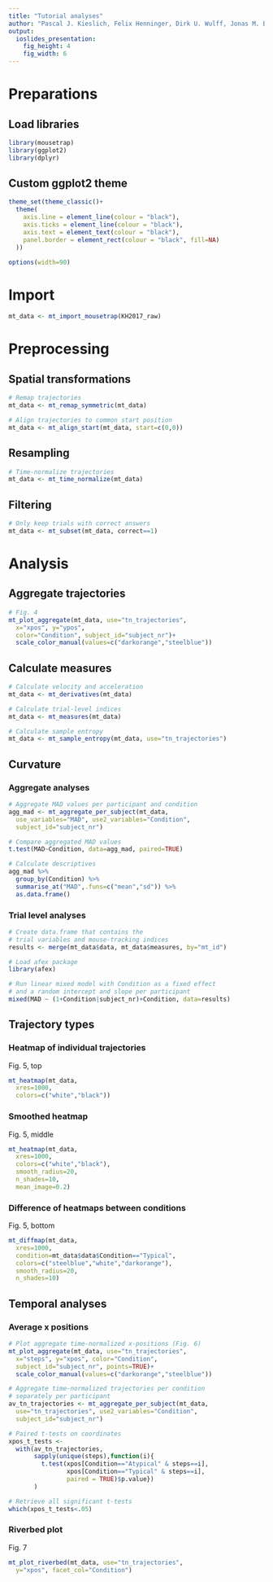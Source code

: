 ```yaml
---
title: "Tutorial analyses"
author: "Pascal J. Kieslich, Felix Henninger, Dirk U. Wulff, Jonas M. B. Haslbeck, & Michael Schulte-Mecklenbeck"
output:
  ioslides_presentation: 
    fig_height: 4
    fig_width: 6
---
```


# Preparations

## Load libraries
```r
library(mousetrap)
library(ggplot2)
library(dplyr)
```

## Custom ggplot2 theme
```r
theme_set(theme_classic()+ 
  theme(
    axis.line = element_line(colour = "black"),
    axis.ticks = element_line(colour = "black"),
    axis.text = element_text(colour = "black"),
    panel.border = element_rect(colour = "black", fill=NA)
  ))

options(width=90)
```


# Import
```r
mt_data <- mt_import_mousetrap(KH2017_raw)
```


# Preprocessing

## Spatial transformations
```r
# Remap trajectories
mt_data <- mt_remap_symmetric(mt_data)

# Align trajectories to common start position
mt_data <- mt_align_start(mt_data, start=c(0,0))
```

## Resampling
```r
# Time-normalize trajectories
mt_data <- mt_time_normalize(mt_data) 
```

## Filtering
```r
# Only keep trials with correct answers
mt_data <- mt_subset(mt_data, correct==1)
```

# Analysis

## Aggregate trajectories
```r
# Fig. 4
mt_plot_aggregate(mt_data, use="tn_trajectories",
  x="xpos", y="ypos", 
  color="Condition", subject_id="subject_nr")+
  scale_color_manual(values=c("darkorange","steelblue"))
```

## Calculate measures
```r
# Calculate velocity and acceleration
mt_data <- mt_derivatives(mt_data)

# Calculate trial-level indices
mt_data <- mt_measures(mt_data)

# Calculate sample entropy
mt_data <- mt_sample_entropy(mt_data, use="tn_trajectories")
```


## Curvature

### Aggregate analyses
```r
# Aggregate MAD values per participant and condition
agg_mad <- mt_aggregate_per_subject(mt_data, 
  use_variables="MAD", use2_variables="Condition",
  subject_id="subject_nr")

# Compare aggregated MAD values
t.test(MAD~Condition, data=agg_mad, paired=TRUE)

# Calculate descriptives
agg_mad %>% 
  group_by(Condition) %>% 
  summarise_at("MAD",.funs=c("mean","sd")) %>%
  as.data.frame()
```

### Trial level analyses
```r
# Create data.frame that contains the
# trial variables and mouse-tracking indices
results <- merge(mt_data$data, mt_data$measures, by="mt_id")

# Load afex package
library(afex)

# Run linear mixed model with Condition as a fixed effect
# and a random intercept and slope per participant
mixed(MAD ~ (1+Condition|subject_nr)+Condition, data=results)
```


## Trajectory types

### Heatmap of individual trajectories
Fig. 5, top
```r
mt_heatmap(mt_data,
  xres=1000,
  colors=c("white","black"))
```

\pagebreak

### Smoothed heatmap
Fig. 5, middle
```r
mt_heatmap(mt_data,
  xres=1000,
  colors=c("white","black"),
  smooth_radius=20,
  n_shades=10,
  mean_image=0.2)
```

\pagebreak

### Difference of heatmaps between conditions
Fig. 5, bottom
```r
mt_diffmap(mt_data,
  xres=1000,
  condition=mt_data$data$Condition=="Typical",
  colors=c("steelblue","white","darkorange"),
  smooth_radius=20,
  n_shades=10)
```


\pagebreak

## Temporal analyses

### Average x positions
```r
# Plot aggregate time-normalized x-positions (Fig. 6)
mt_plot_aggregate(mt_data, use="tn_trajectories",
  x="steps", y="xpos", color="Condition",
  subject_id="subject_nr", points=TRUE)+
  scale_color_manual(values=c("darkorange","steelblue"))

# Aggregate time-normalized trajectories per condition
# separately per participant
av_tn_trajectories <- mt_aggregate_per_subject(mt_data,
  use="tn_trajectories", use2_variables="Condition",
  subject_id="subject_nr")

# Paired t-tests on coordinates
xpos_t_tests <- 
  with(av_tn_trajectories,
       sapply(unique(steps),function(i){
         t.test(xpos[Condition=="Atypical" & steps==i],
                xpos[Condition=="Typical" & steps==i],
                paired = TRUE)$p.value})
       )

# Retrieve all significant t-tests
which(xpos_t_tests<.05)
```

\pagebreak

### Riverbed plot
Fig. 7
```r
mt_plot_riverbed(mt_data, use="tn_trajectories",
  y="xpos", facet_col="Condition")

```

